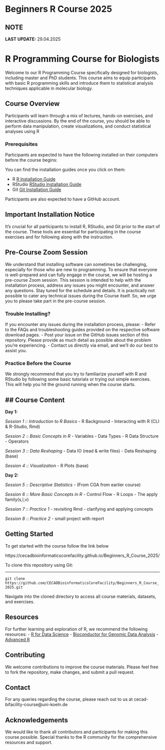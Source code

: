 # Beginners R Course 2025

::: {.callout-note}
## NOTE

__LAST UPDATE:__ 29.04.2025
:::


# R Programming Course for Biologists

Welcome to our R Programming Course specifically designed for biologists, including master and PhD students. This course aims to equip participants with basic R programming skills and introduce them to statistical analysis techniques applicable in molecular biology.

## Course Overview

Participants will learn through a mix of lectures, hands-on exercises, and interactive discussions. By the end of the course, you should be able to perform data manipulation, create visualizations, and conduct statistical analyses using R

### Prerequisites

Participants are expected to have the following installed on their computers before the course begins:

You can find the installation guides once you click on them:


- R [R Installation Guide](https://cran.r-project.org/)
- RStudio [RStudio Installation Guide](https://www.rstudio.com/products/rstudio/download/)
- Git [Git Installation Guide](https://git-scm.com/book/en/v2/Getting-Started-Installing-Git)


Participants are also expected to have a GitHub account.

## Important Installation Notice

It's crucial for all participants to install R, RStudio, and Git prior to the start of the course. These tools are essential for participating in the course exercises and for following along with the instruction.


::: {.callout-important}
## Pre-Course Zoom Session
We understand that installing software can sometimes be challenging, especially 
for those who are new to programming. To ensure that everyone is well-prepared 
and can fully engage in the course, we will be hosting a pre-course Zoom session.
This session is intended to help with the installation process, address any 
issues you might encounter, and answer any questions. Stay tuned for the 
schedule and details. It is practically not possible to cater any technical 
issues during the Course itself. So, we urge you to please take part in the 
pre-course session.
:::


### Trouble Installing?

If you encounter any issues during the installation process, please:
- Refer to the FAQs and troubleshooting guides provided on the respective software download pages.
- Post your issue on the GitHub issues section of this repository. Please provide as much detail as possible about the problem you're experiencing.
- Contact us directly via email, and we'll do our best to assist you.

### Practice Before the Course

We strongly recommend that you try to familiarize yourself with R and RStudio by following some basic tutorials or trying out simple exercises. This will help you hit the ground running when the course starts.


## Course Content 
---------------

__Day 1:__

*Session 1 :: Introduction to R Basics*
- R Background 
- Interacting with R (CLI & R-Studio, Rmd)

*Session 2 :: Basic Concepts in R* 
- Variables
- Data Types
- R Data Structure
- Operators

*Session 3 :: Data Reshaping*
- Data IO (read & write files)
- Data Reshaping (base)

*Session 4 :: Visualization* 
- R Plots (base)

__Day 2:__

*Session 5 :: Descriptive Statistics*
- (From CGA from earlier course)

*Session 6 :: More Basic Concepts in R*
- Control Flow
- R Loops
- The apply family(s,l,v)

*Session 7 :: Practice 1*
- revisiting Rmd
- clarifying and applying concepts

*Session 8 :: Practice 2*
- small project with report

## Getting Started
To get started with the course follow the link below

https://cecadbioinformaticscorefacility.github.io/Beginners_R_Course_2025/

To clone this repository using Git:

****

`git clone https://github.com/CECADBioinformaticsCoreFacility/Beginners_R_Course_2025.git`

Navigate into the cloned directory to access all course materials, datasets, and exercises.

## Resources

For further learning and exploration of R, we recommend the following resources:
- [R for Data Science](https://r4ds.had.co.nz/)
- [Bioconductor for Genomic Data Analysis](https://www.bioconductor.org/)
- [Advanced R](https://adv-r.hadley.nz/)

## Contributing

We welcome contributions to improve the course materials. Please feel free to fork the repository, make changes, and submit a pull request.

## Contact

For any queries regarding the course, please reach out to us at cecad-bifacility-course@uni-koeln.de

## Acknowledgements

We would like to thank all contributors and participants for making this course possible. Special thanks to the R community for the comprehensive resources and support.
